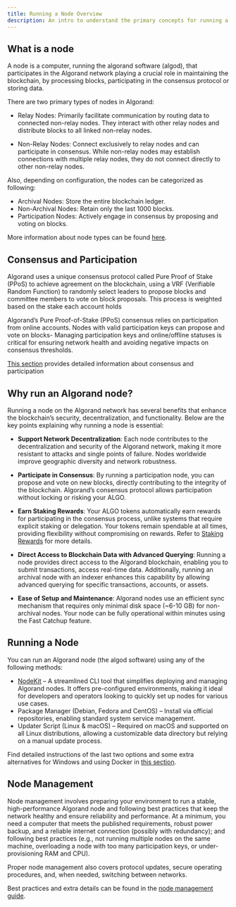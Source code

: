 ```yaml
---
title: Running a Node Overview
description: An intro to understand the primary concepts for running a node
---
```


## What is a node

A node is a computer, running the algorand software (algod), that participates in the Algorand
network playing a crucial role in maintaining the blockchain, by processing blocks, participating in
the consensus protocol or storing data.

There are two primary types of nodes in Algorand:

- Relay Nodes: Primarily facilitate communication by routing data to connected non-relay nodes. They
  interact with other relay nodes and distribute blocks to all linked non-relay nodes.

- Non-Relay Nodes: Connect exclusively to relay nodes and can participate in consensus. While
  non-relay nodes may establish connections with multiple relay nodes, they do not connect directly
  to other non-relay nodes.

Also, depending on configuration, the nodes can be categorized as following:

- Archival Nodes: Store the entire blockchain ledger.
- Non-Archival Nodes: Retain only the last 1000 blocks.
- Participation Nodes: Actively engage in consensus by proposing and voting on blocks.

More information about node types can be found [here](/nodes/types).

## Consensus and Participation

Algorand uses a unique consensus protocol called Pure Proof of Stake (PPoS) to achieve agreement on
the blockchain, using a VRF (Verifiable Random Function) to randomly select leaders to propose
blocks and committee members to vote on block proposals. This process is weighted based on the stake
each account holds

Algorand’s Pure Proof-of-Stake (PPoS) consensus relies on participation from online accounts. Nodes
with valid participation keys can propose and vote on blocks- Managing participation keys and
online/offline statuses is critical for ensuring network health and avoiding negative impacts on
consensus thresholds.

[This section](/protocol/overview) provides detailed information about consensus and participation

## Why run an Algorand node?
Running a node on the Algorand network has several benefits that enhance the blockchain’s security, decentralization, and functionality. Below are the key points explaining why running a node is essential:

- **Support Network Decentralization**: Each node contributes to the decentralization and security of the Algorand network, making it more resistant to attacks and single points of failure. Nodes worldwide improve geographic diversity and network robustness.

- **Participate in Consensus**: By running a participation node, you can propose and vote on new blocks, directly contributing to the integrity of the blockchain. Algorand’s consensus protocol allows participation without locking or risking your ALGO. 

- **Earn Staking Rewards**: Your ALGO tokens automatically earn rewards for participating in the consensus process, unlike systems that require explicit staking or delegation. Your tokens remain spendable at all times, providing flexibility without compromising on rewards. Refer to [Staking Rewards](/protocol/staking-rewards) for more details. 

- **Direct Access to Blockchain Data with Advanced Querying**: Running a node provides direct access to the Algorand blockchain, enabling you to submit transactions, access real-time data. Additionally, running an archival node with an indexer enhances this capability by allowing advanced querying for specific transactions, accounts, or assets.

- **Ease of Setup and Maintenance**: Algorand nodes use an efficient sync mechanism that requires only minimal disk space (~6-10 GB) for non-archival nodes. Your node can be fully operational within minutes using the Fast Catchup feature.

## Running a Node

You can run an Algorand node (the algod software) using any of the following methods:

- [NodeKit](/nodes/nodekit-reference/commands/nodekit) – A streamlined CLI tool that simplifies
  deploying and managing Algorand nodes. It offers pre-configured environments, making it ideal for
  developers and operators looking to quickly set up nodes for various use cases.
- Package Manager (Debian, Fedora and CentOS) – Install via official repositories, enabling standard
  system service management.
- Updater Script (Linux & macOS) – Required on macOS and supported on all Linux distributions,
  allowing a customizable data directory but relying on a manual update process.

Find detailed instructions of the last two options and some extra alternatives for Windows and using
Docker in [this section](/nodes/management/best-practices).

## Node Management

Node management involves preparing your environment to run a stable, high-performance Algorand node
and following best practices that keep the network healthy and ensure reliability and performance.
At a minimum, you need a computer that meets the published requirements, robust power backup, and a
reliable internet connection (possibly with redundancy); and following best practices (e.g., not
running multiple nodes on the same machine, overloading a node with too many participation keys, or
under-provisioning RAM and CPU).

Proper node management also covers protocol updates, secure operating procedures, and, when needed,
switching between networks.

Best practices and extra details can be found in the
[node management guide](/nodes/management/best-practices).
